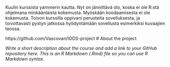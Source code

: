 Kuulin kurssista yammerin kautta. Nyt on jännittävä olo, koska ei ole R:stä ohjelmana minkäänlaista kokemusta. Myöskään koodaamisesta ei ole kokemusta. Toivon kurssilla oppivani perusteita sovelluksesta, ja toivottavasti pystyn jatkossa hyödyntämään sovellusta esimerkiksi kuvaajien teossa. 

https://github.com/Vascovan/IODS-project
# About the project

*Write a short description about the course and add a link to your GitHub repository here. This is an R Markdown (.Rmd) file so you can use R Markdown syntax.*
